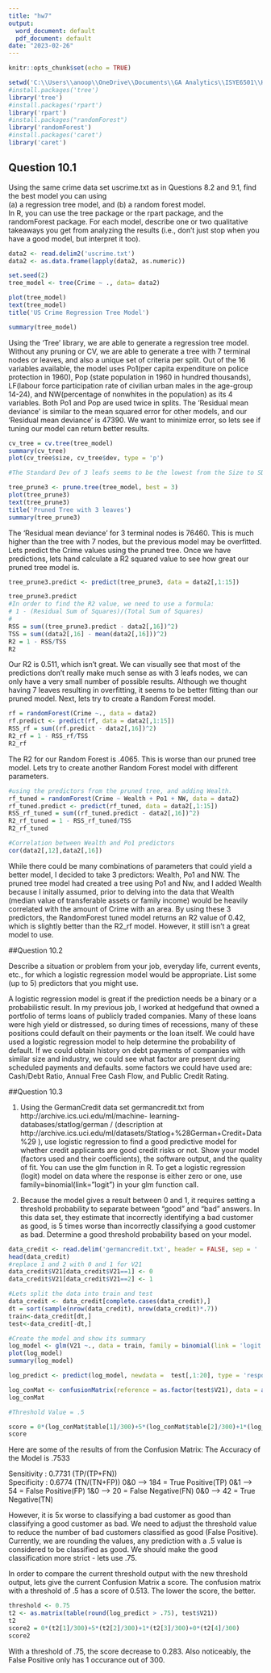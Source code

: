 ---
title: "hw7"
output:
  word_document: default
  pdf_document: default
date: "2023-02-26"
---

```{r setup, include=FALSE}
knitr::opts_chunk$set(echo = TRUE)

setwd('C:\\Users\\anoop\\OneDrive\\Documents\\GA Analytics\\ISYE6501\\Homework 7')
#install.packages('tree')
library('tree')
#install.packages('rpart')
library('rpart')
#install.packages("randomForest")
library('randomForest')
#install.packages('caret')
library('caret')
```

## Question 10.1

Using the same crime data set uscrime.txt as in Questions 8.2 and 9.1, find the best model you can using   
(a) a regression tree model, and  (b) 
a random forest model.    
In R, you can use the tree package or the rpart package, and the randomForest package.  For each model, 
describe one or two qualitative takeaways you get from analyzing the results (i.e., don’t just stop when 
you have a good model, but interpret it too). 

```{r Tree}
data2 <- read.delim2('uscrime.txt')
data2 <- as.data.frame(lapply(data2, as.numeric))

set.seed(2)
tree_model <- tree(Crime ~ ., data= data2)

plot(tree_model)
text(tree_model)
title('US Crime Regression Tree Model')

summary(tree_model)
```
Using the 'Tree' library, we are able to generate a regression tree model. Without any pruning or CV, we are able to generate a tree with 7 terminal nodes or leaves, and also a unique set of criteria per split. Out of the 16 variables available, the model uses Po1(per capita expenditure on police protection in 1960), Pop (state population in 1960 in hundred thousands), LF(labour force participation rate of civilian urban males in the age-group 14-24), and NW(percentage of nonwhites in the population) as its 4 variables. Both Po1 and Pop are used twice in splits. The 'Residual mean deviance' is similar to the mean squared error for other models, and our 'Residual mean deviance' is 47390. We want to minimize error, so lets see if tuning our model can return better results. 

```{r Cross Validation}
cv_tree = cv.tree(tree_model)
summary(cv_tree)
plot(cv_tree$size, cv_tree$dev, type = 'p')
```

```{r Pruned Tree}
#The Standard Dev of 3 leafs seems to be the lowest from the Size to SDev graph above. Lets prune the tree to have 3 leaves.

tree_prune3 <- prune.tree(tree_model, best = 3)
plot(tree_prune3)
text(tree_prune3)
title('Pruned Tree with 3 leaves')
summary(tree_prune3)
```
The 'Residual mean deviance' for 3 terminal nodes is 76460. This is much higher than the tree with 7 nodes, but the previous model may be overfitted. Lets predict the Crime values using the pruned tree. Once we have predictions, lets hand calculate a R2 squared value to see how great our pruned tree model is. 
```{r Predict with Pruned}
tree_prune3.predict <- predict(tree_prune3, data = data2[,1:15])

tree_prune3.predict
#In order to find the R2 value, we need to use a formula:
# 1 - (Residual Sum of Squares)/(Total Sum of Squares)
# 
RSS = sum((tree_prune3.predict - data2[,16])^2)
TSS = sum((data2[,16] - mean(data2[,16]))^2)
R2 = 1 - RSS/TSS
R2


```
Our R2 is 0.511, which isn't great. We can visually see that most of the predictions don't really make much sense as with 3 leafs nodes, we can only have a very small number of possible results. Although we thought having 7 leaves resulting in overfitting, it seems to be better fitting than our pruned model. Next, lets try to create a Random Forest model. 

```{r Random Forest}
rf = randomForest(Crime ~., data = data2)
rf.predict <- predict(rf, data = data2[,1:15])
RSS_rf = sum((rf.predict - data2[,16])^2)
R2_rf = 1 - RSS_rf/TSS
R2_rf
```
The R2 for our Random Forest is .4065. This is worse than our pruned tree model. Lets try to create another Random Forest model with different parameters.

```{r Random Forest tuned}
#using the predictors from the pruned tree, and adding Wealth. 
rf_tuned = randomForest(Crime ~ Wealth + Po1 + NW, data = data2)
rf_tuned.predict <- predict(rf_tuned, data = data2[,1:15])
RSS_rf_tuned = sum((rf_tuned.predict - data2[,16])^2)
R2_rf_tuned = 1 - RSS_rf_tuned/TSS
R2_rf_tuned

#Correlation between Wealth and Po1 predictors
cor(data2[,12],data2[,16])
```
While there could be many combinations of parameters that could yield a better model, I decided to take 3 predictors: Wealth, Po1 and NW. The pruned tree model had created a tree using Po1 and Nw, and I added Wealth because I initally assumed, prior to delving into the data that Wealth (median value of transferable assets or family income) would be heavily correlated with the amount of Crime with an area. By using these 3 predictors, the RandomForest tuned model returns an R2 value of 0.42, which is slightly better than the R2_rf model. However, it still isn't a great model to use. 

##Question 10.2

Describe a situation or problem from your job, everyday life, current events, etc., for which a logistic 
regression model would be appropriate. List some (up to 5) predictors that you might use. 

A logistic regression model is great if the prediction needs be a binary or a probabilistic result. In my previous job, I worked at hedgefund that owned a portfolio of terms loans of publicly traded companies. Many of these loans were high yield or distressed, so during times of recessions, many of these positions could default on their payments or the loan itself. We could have used a logistic regression model to help determine the probability of default. If we could obtain history on debt payments of companies with similar size and industry, we could see what factor are present during scheduled payments and defaults. some factors we could have used are: Cash/Debt Ratio, Annual Free Cash Flow, and Public Credit Rating. 

##Question 10.3  
  
1. Using the GermanCredit data set germancredit.txt from http://archive.ics.uci.edu/ml/machine-
learning-databases/statlog/german / (description at 
http://archive.ics.uci.edu/ml/datasets/Statlog+%28German+Credit+Data%29 ), use logistic 
regression to find a good predictive model for whether credit applicants are good credit risks or 
not.  Show your model (factors used and their coefficients), the software output, and the quality 
of fit.  You can use the glm function in R. To get a logistic regression (logit) model on data where 
the response is either zero or one, use family=binomial(link=”logit”) in your glm function call.  
  
2. Because the model gives a result between 0 and 1, it requires setting a threshold probability to 
separate between “good” and “bad” answers.  In this data set, they estimate that incorrectly 
identifying a bad customer as good, is 5 times worse than incorrectly classifying a good customer 
as bad.  Determine a good threshold probability based on your model.  

```{r}
data_credit <- read.delim('germancredit.txt', header = FALSE, sep = ' ')
head(data_credit)
#replace 1 and 2 with 0 and 1 for V21
data_credit$V21[data_credit$V21==1] <- 0
data_credit$V21[data_credit$V21==2] <- 1

#Lets split the data into train and test
data_credit <- data_credit[complete.cases(data_credit),]
dt = sort(sample(nrow(data_credit), nrow(data_credit)*.7))
train<-data_credit[dt,]
test<-data_credit[-dt,]

#Create the model and show its summary
log_model <- glm(V21 ~., data = train, family = binomial(link = 'logit'))
plot(log_model)
summary(log_model)

log_predict <- predict(log_model, newdata =  test[,1:20], type = 'response')

log_conMat <- confusionMatrix(reference = as.factor(test$V21), data = as.factor(round(log_predict)))
log_conMat

#Threshold Value = .5

score = 0*(log_conMat$table[1]/300)+5*(log_conMat$table[2]/300)+1*(log_conMat$table[3]/300)+0*(log_conMat$table[4]/300)
score
```
Here are some of the results of from the Confusion Matrix:
The Accuracy of the Model is .7533

Sensitivity : 0.7731 (TP/(TP+FN))     
Specificity : 0.6774 (TN/(TN+FP))
0&0 --> 184 = True Positive(TP)
0&1 --> 54 = False Positive(FP)
1&0 --> 20 = False Negative(FN)
0&0 --> 42 = True Negative(TN)

However, it is 5x worse to classifying a bad customer as good than classifying a good customer as bad. We need to adjust the threshold value to reduce the number of bad customers classified as good (False Positive). Currently, we are rounding the values, any prediction with a .5 value is considered to be classified as good. We should make the good classification more strict - lets use .75. 

In order to compare the current threshold output with the new threshold output, lets give the current Confusion Matrix a score. The confusion matrix with a threshold of .5 has a score of 0.513. The lower the score, the better. 





```{r}
threshold <- 0.75
t2 <- as.matrix(table(round(log_predict > .75), test$V21))
t2
score2 = 0*(t2[1]/300)+5*(t2[2]/300)+1*(t2[3]/300)+0*(t2[4]/300)
score2
```

With a threshold of .75, the score decrease to 0.283. Also noticeably, the False Positive only has 1 occurance out of 300.